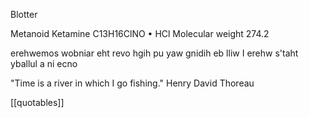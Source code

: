 Blotter

Metanoid
Ketamine
C13H16ClNO • HCl
Molecular weight 274.2

erehwemos
wobniar eht revo
hgih pu yaw
gnidih eb lliw I erehw s'taht
yballul a ni ecno

"Time is a river in which I go fishing."
Henry David Thoreau

[[quotables]]